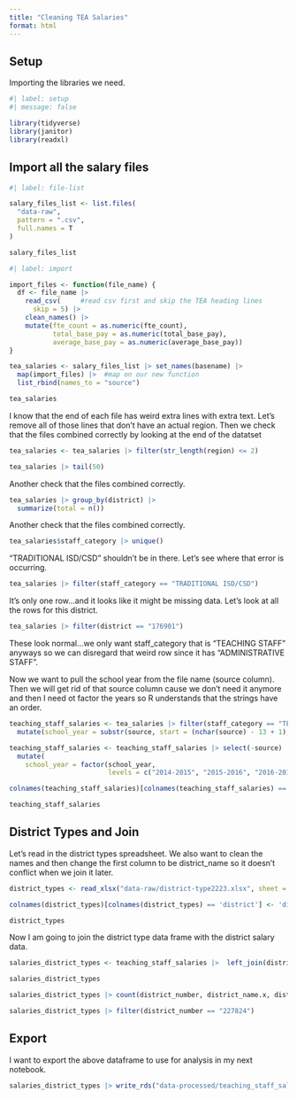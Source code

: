 ```yaml
---
title: "Cleaning TEA Salaries"
format: html
---
```


## Setup

Importing the libraries we need.

```r
#| label: setup
#| message: false

library(tidyverse)
library(janitor)
library(readxl)
```


## Import all the salary files

```r
#| label: file-list

salary_files_list <- list.files(
  "data-raw",
  pattern = ".csv",
  full.names = T
)

salary_files_list

```

```r
#| label: import

import_files <- function(file_name) {
  df <- file_name |> 
    read_csv(     #read csv first and skip the TEA heading lines
      skip = 5) |>
    clean_names() |> 
    mutate(fte_count = as.numeric(fte_count),
           total_base_pay = as.numeric(total_base_pay),
           average_base_pay = as.numeric(average_base_pay))
}

tea_salaries <- salary_files_list |> set_names(basename) |> 
  map(import_files) |>  #map on our new function
  list_rbind(names_to = "source")

tea_salaries

```

I know that the end of each file has weird extra lines with extra text. Let's remove all of those lines that don't have an actual region. Then we check that the files combined correctly by looking at the end of the datatset

```r
tea_salaries <- tea_salaries |> filter(str_length(region) <= 2)

tea_salaries |> tail(50)

```

Another check that the files combined correctly. 

```r
tea_salaries |> group_by(district) |> 
  summarize(total = n())

```

Another check that the files combined correctly. 

```r
tea_salaries$staff_category |> unique()
```

"TRADITIONAL ISD/CSD" shouldn't be in there. Let's see where that error is occurring. 

```r
tea_salaries |> filter(staff_category == "TRADITIONAL ISD/CSD")
```

It's only one row...and it looks like it might be missing data. Let's look at all the rows for this district. 

```r
tea_salaries |> filter(district == "176901")
```

These look normal...we only want staff_category that is "TEACHING STAFF" anyways so we can disregard that weird row since it has "ADMINISTRATIVE STAFF". 

Now we want to pull the school year from the file name (source column). Then we will get rid of that source column cause we don't need it anymore and then I need ot factor the years so R understands that the strings have an order. 

```r
teaching_staff_salaries <- tea_salaries |> filter(staff_category == "TEACHING STAFF") |> 
  mutate(school_year = substr(source, start = (nchar(source) - 13 + 1), stop = nchar(source)-4))

teaching_staff_salaries <- teaching_staff_salaries |> select(-source) |> 
  mutate(
    school_year = factor(school_year, 
                         levels = c("2014-2015", "2015-2016", "2016-2017", "2017-2018", "2018-2019", "2019-2020", "2020-2021", "2021-2022", "2022-2023", "2023-2024")))

colnames(teaching_staff_salaries)[colnames(teaching_staff_salaries) == "district"] <- "district_number"

teaching_staff_salaries
```

## District Types and Join

Let's read in the district types spreadsheet. We also want to clean the names and then change the first column to be district_name so it doesn't conflict when we join it later. 

```r
district_types <- read_xlsx("data-raw/district-type2223.xlsx", sheet = "2223_Data") |> clean_names()

colnames(district_types)[colnames(district_types) == 'district'] <- 'district_name'

district_types
```

Now I am going to join the district type data frame with the district salary data. 

```r
salaries_district_types <- teaching_staff_salaries |>  left_join(district_types, by = "district_number") 

salaries_district_types 

```

```r
salaries_district_types |> count(district_number, district_name.x, district_name.y) |> count(district_number, sort = T)
```

```r
salaries_district_types |> filter(district_number == "227824") 
```


## Export

I want to export the above dataframe to use for analysis in my next notebook.

```r
salaries_district_types |> write_rds("data-processed/teaching_staff_salaries.rds")
```















